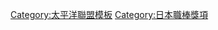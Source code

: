 {{Navbox
|bodyclass=hlist

|name = 太平洋聯盟最佳九人 (一壘手)
|title = [[太平洋聯盟]][[最佳九人]][[一壘手]]
|basestyle = background-color:#8ce
|state = <includeonly>collapsed</includeonly>
|group1 = 1950年代
|list1 = 
*50 [[飯田徳治]]
*51 [[飯田徳治]]
*52 [[飯田徳治]]
*53 [[飯田徳治]]
*54 [[川合幸三]]
*55 [[杉山光平]]
*56 [[榎本喜八]]
*57 [[岡本健一郎]]
*58 [[スタンレー橋本]]
*59 [[榎本喜八]]
|group2 = 1960年代
|list2 = 
*60 [[榎本喜八]]
*61 [[榎本喜八]]
*62 [[榎本喜八]]
*63 [[榎本喜八]]
*64 [[榎本喜八]]
*65 [[高木喬]]
*66 [[榎本喜八]]
*67 [[大杉勝男]]
*68 [[榎本喜八]]
*69 [[大杉勝男]]
|group3 = 1970年代
|list3 = 
*70 [[大杉勝男]]
*71 [[大杉勝男]]
*72 [[大杉勝男]]
*73 [[加藤英司|加藤秀司]]
*74 [[クラレンス・ジョーンズ (野球)|C.ジョーンズ]]
*75 [[加藤英司|加藤秀司]]
*76 [[加藤英司|加藤秀司]]
*77 [[加藤英司|加藤秀司]]
*78 [[柏原純一]]
*79 [[加藤英司]]
|group4 = 1980年代
|list4 = 
*80 [[レオン・リー|レオン.L]]
*81 [[柏原純一]]
*82 [[柏原純一]]
*83 [[落合博滿]]
*84 [[ブーマー・ウェルズ|ブーマー.W]]
*85 [[リチャード・デービス|R.デービス]]
*86 [[ブーマー・ウェルズ|ブーマー.W]]
*87 [[ブーマー・ウェルズ|ブーマー.W]]
*88 [[清原和博]]
*89 [[ブーマー・ウェルズ|ブーマー.W]]
|group5 = 1990年代
|list5 = 
*90 [[清原和博]]
*91 [[ジム・トレーバー|J.トレーバー]]
*92 [[清原和博]]
*93 [[石井浩郎]]
*94 [[石井浩郎]]
*95 [[胡立歐·法蘭柯|J.法蘭柯]]
*96 [[片岡篤史]]
*97 [[フィル・クラーク (内野手)|P.クラーク]]
*98 [[フィル・クラーク (内野手)|P.クラーク]]
*99 [[小笠原道大]]
|group6 = 2000年代
|list6 = 
*00 [[松中信彦]]
*01 [[小笠原道大]]
*02 [[亞力士·卡布瑞拉|A.卡布瑞拉]]
*03 [[松中信彦]]
*04 [[松中信彦]]
*05 [[フリオ・ズレータ|J.ズレータ]]
*06 [[小笠原道大]]
*07 [[亞力士·卡布瑞拉|A.卡布瑞拉]]
*08 [[亞力士·卡布瑞拉|A.卡布瑞拉]]
*09 [[高橋信二]]
|group7 = 2010年代
|list7 = 
*10 [[亞力士·卡布瑞拉|A.卡布瑞拉]]
*11 [[小久保裕紀]]
*12 [[李大浩]]
*13 [[淺村榮斗]]
*14 [[埃內斯托·梅希亞|E.梅希亞]]
*15 [[中田翔]]
*16 [[中田翔]]
*17 [[銀次]]
*18 [[山川穗高]]
*19 [[山川穗高]]
|group8 = 2020年代
|list8 = 
*20 [[中田翔]]
*21 [[布蘭登·萊爾德|B.萊爾德]]
|below = 
*[[Template:太平洋聯盟最佳九人 (投手)|投手]]
*[[Template:太平洋聯盟最佳九人 (捕手)|捕手]]
*[[Template:太平洋聯盟最佳九人 (一壘手)|一壘手]]
*[[Template:太平洋聯盟最佳九人 (二壘手)|二壘手]]
*[[Template:太平洋聯盟最佳九人 (三壘手)|三壘手]]
*[[Template:太平洋聯盟最佳九人 (遊撃手)|遊撃手]]
*[[Template:太平洋聯盟最佳九人 (外野手)|外野手]]
*[[Template:太平洋聯盟最佳九人 (指定打擊)|指定打擊]]
}}
<noinclude>
[[Category:太平洋聯盟模板]]
[[Category:日本職棒獎項]]
</noinclude>
